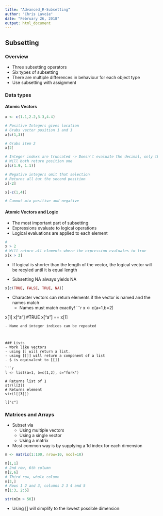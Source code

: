 ```yaml
---
title: "Advanced_R-Subsetting"
author: "Chris Lavoie"
date: "February 26, 2018"
output: html_document
---
```


## Subsetting

### Overview

- Three subsetting operators
- Six types of subsetting
- There are multiple differences in behaviour for each object type
- Use subsetting with assignment

### Data types

#### Atomic Vectors

```r
x <- c(1.1,2.2,3.3,4.4)

# Positive Integers gives location
# Grabs vector position 1 and 3
x[c(1,3)]

# Grabs item 2
x[2]

# Integer indexs are truncated -> Doesn't evaluate the decimal, only the integer
# Will both return position one
x[c(1.9, 1.1)]

# Negative integers omit that selection
# Returns all but the second position
x[-2]

x[-c(1,4)]

# Cannot mix positive and negative

```

#### Atomic Vectors and Logic

- The most important part of subsetting
- Expressions evaluate to logical operations
- Logical evaluations are applied to each element
```r

#
x > 2
# Will return all elements where the expression evaluates to true
x[x > 2]
```
- If logical is shorter than the length of the vector, the logical vector will be recyled until it is equal length

- Subsetting NA always yields NA

```r
x[c(TRUE, FALSE, TRUE, NA)]
```
- Character vectors can return elements if the vector is named and the names match
  - Names must match exactly!
```r
x <- c(a=1,b=2)

x[1]
x["a"]
#TRUE
x["a"] == x[1]
```
- Name and integer indices can be repeated



### Lists
- Work like vectors
- using [] will return a list.
- using [[]] will return a component of a list
- $ is equivalent to [[]]

```r
l <- list(a=1, b=c(1,2), c="fork")

# Returns list of 1
str(l[2])
# Returns element
str(l[[3]])

l["c"]
```


### Matrices and Arrays
- Subset via
  - Using multiple vectors
  - Using a single vector
  - Using a matrix
  
- Most common way is by supplying a 1d index for each dimension

```r
m <- matrix(1:100, nrow=10, ncol=10)

m[1,1]
# 2nd row, 6th column
m[2,6]
# Third row, whole column
m[3,]
# Rows 1 2 and 3, columns 2 3 4 and 5
m[1:3, 2:5]

str(m[m > 50])
```

- Using [] will simplify to the lowest possible dimension
